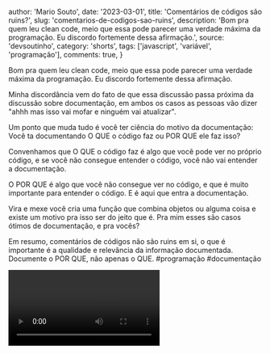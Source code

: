 
  author: 'Mario Souto',
  date: '2023-03-01',
  title: 'Comentários de códigos são ruins?',
  slug: 'comentarios-de-codigos-sao-ruins',
  description: 'Bom pra quem leu clean code, meio que essa pode parecer uma verdade máxima da programação. Eu discordo fortemente dessa afirmação.',
  source: 'devsoutinho',
  category: 'shorts',
  tags: ['javascript', 'variável', 'programação'],
  comments: true,
}



Bom pra quem leu clean code, meio que essa pode parecer uma verdade máxima da programação. Eu discordo fortemente dessa afirmação.

Minha discordância vem do fato de que essa discussão passa próxima da discussão sobre documentação, em ambos os casos as pessoas vão dizer "ahhh mas isso vai mofar e ninguém vai atualizar".

Um ponto que muda tudo é você ter ciência do motivo da documentação: Você ta documentando O QUE o código faz ou POR QUE ele faz isso?

Convenhamos que O QUE o código faz é algo que você pode ver no próprio código, e se você não consegue entender o código, você não vai entender a documentação.

O POR QUE é algo que você não consegue ver no código, e que é muito importante para entender o código. E é aqui que entra a documentação.

Vira e mexe você cria uma função que combina objetos ou alguma coisa e existe um motivo pra isso ser do jeito que é. Pra mim esses são casos ótimos de documentação, e pra vocês?

Em resumo, comentários de códigos não são ruins em si, o que é importante é a qualidade e relevância da informação documentada. Documente o POR QUE, não apenas o QUE. #programação #documentação

<Video videoId="lTjwm1CghDY" youtube />